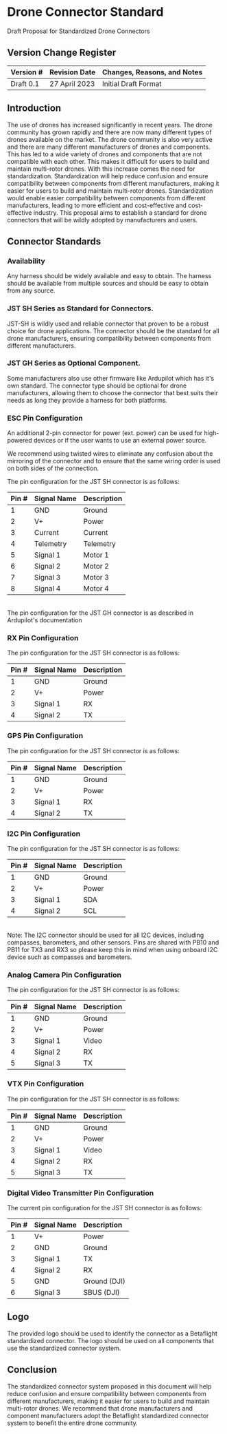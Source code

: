 # Drone Connector Standard

Draft Proposal for Standardized Drone Connectors

## Version Change Register

| Version # | Revision Date    | Changes, Reasons, and Notes       |
| :-------- | :--------------- | :-------------------------------- |
| Draft 0.1 | 27 April 2023    | Initial Draft Format              |


## Introduction

The use of drones has increased significantly in recent years. The drone community has grown rapidly and there are now many different types of drones available on the market.
The drone community is also very active and there are many different manufacturers of drones and components. This has led to a wide variety of drones and components that are not compatible with each other.
This makes it difficult for users to build and maintain multi-rotor drones. With this increase comes the need for standardization.
Standardization will help reduce confusion and ensure compatibility between components from different manufacturers, making it easier for users to build and maintain multi-rotor drones.
Standardization would enable easier compatibility between components from different manufacturers, leading to more efficient and cost-effective and cost-effective industry.
This proposal aims to establish a standard for drone connectors that will be wildly adopted by manufacturers and users.


## Connector Standards

### Availability

Any harness should be widely available and easy to obtain.
The harness should be available from multiple sources and should be easy to obtain from any source.


### JST SH Series as Standard for Connectors.

JST-SH is wildly used and reliable connector that proven to be a robust choice for drone applications.
The connector should be the standard for all drone manufacturers, ensuring compatibility between components from different manufacturers.


### JST GH Series as Optional Component.

Some manufacturers also use other firmware like Ardupilot which has it's own standard.
The connector type should be optional for drone manufacturers, allowing them to choose the connector that best suits their needs as long they provide a harness for both platforms.


### ESC Pin Configuration

An additional 2-pin connector for power (ext. power) can be used for high-powered devices or if the user wants to use an external power source.

We recommend using twisted wires to eliminate any confusion about the mirroring of the connector and to ensure that the same wiring order is used on both sides of the connection.

The pin configuration for the JST SH connector is as follows:

| Pin # | Signal Name | Description |
| :---- | :---------- | :---------- |
| 1     | GND         | Ground      |
| 2     | V+          | Power       |
| 3     | Current     | Current     |
| 4     | Telemetry   | Telemetry   |
| 5     | Signal 1    | Motor 1     |
| 6     | Signal 2    | Motor 2     |
| 7     | Signal 3    | Motor 3     |
| 8     | Signal 4    | Motor 4     |

<br />
The pin configuration for the JST GH connector is as described in Ardupilot's documentation


### RX Pin Configuration

The pin configuration for the JST SH connector is as follows:

| Pin # | Signal Name | Description |
| :---- | :---------- | :---------- |
| 1     | GND         | Ground      |
| 2     | V+          | Power       |
| 3     | Signal 1    | RX          |
| 4     | Signal 2    | TX          |


### GPS Pin Configuration

The pin configuration for the JST SH connector is as follows:

| Pin # | Signal Name | Description |
| :---- | :---------- | :---------- |
| 1     | GND         | Ground      |
| 2     | V+          | Power       |
| 3     | Signal 1    | RX          |
| 4     | Signal 2    | TX          |


### I2C Pin Configuration

The pin configuration for the JST SH connector is as follows:

| Pin # | Signal Name | Description |
| :---- | :---------- | :---------- |
| 1     | GND         | Ground      |
| 2     | V+          | Power       |
| 3     | Signal 1    | SDA         |
| 4     | Signal 2    | SCL         |

<br />
Note: The I2C connector should be used for all I2C devices, including compasses, barometers, and other sensors.
Pins are shared with PB10 and PB11 for TX3 and RX3 so please keep this in mind when using onboard I2C device such as compasses and barometers.

### Analog Camera Pin Configuration

The pin configuration for the JST SH connector is as follows:

| Pin # | Signal Name | Description |
| :---- | :---------- | :---------- |
| 1     | GND         | Ground      |
| 2     | V+          | Power       |
| 3     | Signal 1    | Video       |
| 4     | Signal 2    | RX          |
| 5     | Signal 3    | TX          |


### VTX Pin Configuration

The pin configuration for the JST SH connector is as follows:

| Pin # | Signal Name | Description |
| :---- | :---------- | :---------- |
| 1     | GND         | Ground      |
| 2     | V+          | Power       |
| 3     | Signal 1    | Video       |
| 4     | Signal 2    | RX          |
| 5     | Signal 3    | TX          |


### Digital Video Transmitter Pin Configuration

The current pin configuration for the JST SH connector is as follows:

| Pin # | Signal Name | Description |
| :---- | :---------- | :---------- |
| 1     | V+          | Power       |
| 2     | GND         | Ground      |
| 3     | Signal 1    | TX          |
| 4     | Signal 2    | RX          |
| 5     | GND         | Ground (DJI)|
| 6     | Signal 3    | SBUS (DJI)  |


## Logo

The provided logo should be used to identify the connector as a Betaflight standardized connector.
The logo should be used on all components that use the standardized connector system.


## Conclusion

The standardized connector system proposed in this document will help reduce confusion and ensure compatibility between components from different manufacturers, making it easier for users to build and maintain multi-rotor drones.
We recommend that drone manufacturers and component manufacturers adopt the Betaflight standardized connector system to benefit the entire drone community.
